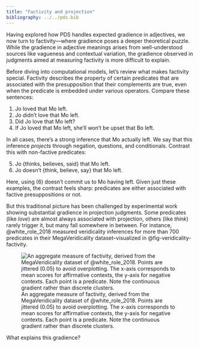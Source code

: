 ```yaml
---
title: "Factivity and projection"
bibliography: ../../pds.bib
---
```


Having explored how PDS handles expected gradience in adjectives, we now turn to factivity—where gradience poses a deeper theoretical puzzle. While the gradience in adjective meanings arises from well-understood sources like vagueness and contextual variation, the gradience observed in judgments aimed at measuring factivity is more difficult to explain.

Before diving into computational models, let's review what makes factivity special. Factivity describes the property of certain predicates that are associated with the presupposition that their complements are true, even when the predicate is embedded under various operators. Compare these sentences:

[]{#factive-projection-pos}
[]{#factive-projection-neg}
[]{#factive-projection-q}
[]{#factive-projection-cond}

(@factive-projection-pos) Jo loved that Mo left.
(@factive-projection-neg) Jo didn't love that Mo left.
(@factive-projection-q) Did Jo love that Mo left?
(@factive-projection-cond) If Jo loved that Mo left, she'll won't be upset that Bo left.

In all cases, there's a strong inference that Mo actually left. We say that this inference *projects* through negation, questions, and conditionals. Contrast this with non-factive predicates:

[]{#non-factive-pos}
[]{#non-factive-neg}

(@non-factive-pos) Jo {thinks, believes, said} that Mo left.
(@non-factive-neg) Jo doesn't {think, believe, say} that Mo left.

Here, using (@non-factive-neg) doesn't commit us to Mo having left. Given just these examples, the contrast feels sharp: predicates are either associated with factive presuppositions or not.

But this traditional picture has been challenged by experimental work showing substantial gradience in projection judgments. Some predicates (like *love*) are almost always associated with projection, others (like *think*) rarely trigger it, but many fall somewhere in between. For instance, @white_role_2018 measured veridicality inferences for more than 700 predicates in their MegaVeridicality dataset–visualized in @fig-veridicality-factivity.

![An aggregate measure of factivity, derived from the MegaVeridicality dataset of @white_role_2018. Points are jittered (0.05) to avoid overplotting. The x-axis corresponds to mean scores for affirmative contexts, the y-axis for negative contexts. Each point is a predicate. Note the continuous gradient rather than discrete clusters.](plots/veridicality_factivity.png){#fig-veridicality-factivity}

What explains this gradience?
